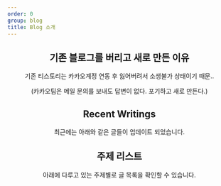 ```yaml
---
order: 0
group: blog
title: Blog 소개
---
```


<Header />

## 기존 블로그를 버리고 새로 만든 이유

기존 티스토리는 카카오계정 연동 후 잃어버려서 소생불가 상태이기 때문..

(카카오팀은 메일 문의를 보내도 답변이 없다. 포기하고 새로 만든다.)

## Recent Writings

최근에는 아래와 같은 글들이 업데이트 되었습니다.

<RecentWritings />

## 주제 리스트

아래에 다루고 있는 주제별로 글 목록을 확인할 수 있습니다.

<TagSummary />